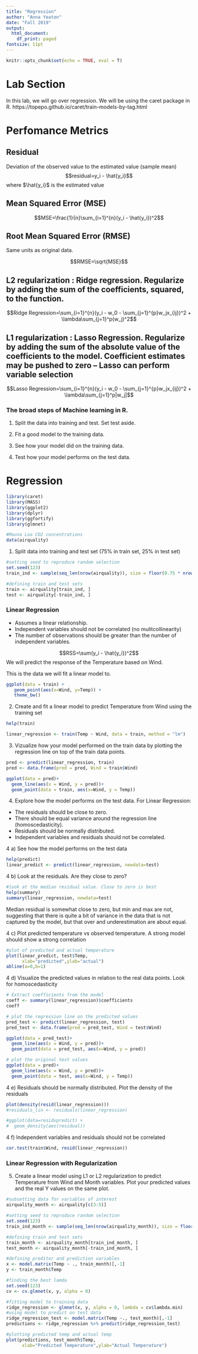 ```yaml
---
title: "Regression"
author: "Anna Yeaton"
date: "Fall 2019"
output:
  html_document:
    df_print: paged
fontsize: 11pt
---
```


```r
knitr::opts_chunk$set(echo = TRUE, eval = T)
```

# Lab Section

In this lab, we will go over regression. We will be using the caret package in R. https://topepo.github.io/caret/train-models-by-tag.html

# Perfomance Metrics 

## Residual 

Deviation of the observed value to the estimated value (sample mean)
$$residual=y_i - \hat{y_i}$$
where $\hat{y_i}$ is the estimated value

## Mean Squared Error (MSE)

$$MSE=\frac{1}{n}\sum_{i=1}^{n}(y_i - \hat{y_i})^2$$

## Root Mean Squared Error (RMSE)
Same units as original data.

$$RMSE=\sqrt{MSE}$$

## L2 regularization : Ridge regression. Regularize by adding the sum of the coefficients, squared, to the function. 

$$Ridge Regression=\sum_{i=1}^{n}(y_i - w_0 - \sum_{j=1}^{p}w_jx_{ij})^2 + \lambda\sum_{j=1}^p(w_j)^2$$

## L1 regularization : Lasso Regression. Regularize by adding the sum of the absolute value of the coefficients to the model. Coefficient estimates may be pushed to zero -- Lasso can perform variable selection

$$Lasso Regression=\sum_{i=1}^{n}(y_i - w_0 - \sum_{j=1}^{p}w_jx_{ij})^2 + \lambda\sum_{j=1}^p|w_j|$$


\newpage

### The broad steps of Machine learning in R. 

1. Split the data into training and test. Set test aside. 

2. Fit a good model to the training data. 

3. See how your model did on the training data.

4. Test how your model performs on the test data. 

# Regression

```r
library(caret)
library(MASS)
library(ggplot2)
library(dplyr)
library(ggfortify)
library(glmnet)

#Mauna Loa CO2 concentrations
data(airquality)
```


1. Split data into training and test set (75% in train set, 25% in test set)

```r
#setting seed to reproduce random selection
set.seed(123)
train_ind <- sample(seq_len(nrow(airquality)), size = floor(0.75 * nrow(airquality)))

#defining train and test sets
train <- airquality[train_ind, ]
test <- airquality[-train_ind, ]
```


### Linear Regression

* Assumes a linear relationship. 
* Independent variables should not be correlated (no mulitcollinearity)
* The number of observations should be greater than the number of independent variables.


$$RSS=\sum(y_i - \hat{y_i})^2$$
We will predict the response of the Temperature based on Wind. 

This is the data we will fit a linear model to. 
```r
ggplot(data = train) +
   geom_point(aes(x=Wind, y=Temp)) +
   theme_bw()
```

2. Create and fit a linear model to predict Temperature from Wind using the training set

```r
help(train)

linear_regression <- train(Temp ~ Wind, data = train, method = "lm")
```


3. Vizualize how your model performed on the train data by plotting the regression line on top of the train data points. 
```r
pred <- predict(linear_regression, train)
pred <- data.frame(pred = pred, Wind = train$Wind)

ggplot(data = pred)+
  geom_line(aes(x = Wind, y = pred))+
  geom_point(data = train, aes(x=Wind, y = Temp))
```


4. Explore how the model performs on the test data. For Linear Regression:

* The residuals should be close to zero.
* There should be equal variance around the regression line (homoscedasticity).
* Residuals should be normally distributed.
* Independent variables and residuals should not be correlated.

4 a) See how the model performs on the test data
```r
help(predict)
linear_predict <- predict(linear_regression, newdata=test)
```

4 b) Look at the residuals. Are they close to zero?
```r
#look at the median residual value. Close to zero is best
help(summary)
summary(linear_regression, newdata=test)
```
Median residual is somewhat close to zero, but min and max are not, suggesting that there is quite a bit of variance in the data that is not captured by the model, but that over and underestimation are about equal.

4 c) Plot predicted temperature vs observed temperature. A strong model should show a strong correlation
```r
#plot of predicted and actual temperature
plot(linear_predict, test$Temp,
      xlab="predicted",ylab="actual")
abline(a=0,b=1)
```

4 d) Visualize the predicted values in relation to the real data points. Look for homoscedasticity
```r
# Extract coefficients from the model
coeff <- summary(linear_regression)$coefficients
coeff

# plot the regression line on the predicted values
pred_test <- predict(linear_regression, test)
pred_test <- data.frame(pred = pred_test, Wind = test$Wind)

ggplot(data = pred_test)+
  geom_line(aes(x = Wind, y = pred))+
  geom_point(data = pred_test, aes(x=Wind, y = pred))

# plot the original test values
ggplot(data = pred)+
  geom_line(aes(x = Wind, y = pred))+
  geom_point(data = test, aes(x=Wind, y = Temp))
```

4 e) Residuals should be normally distributed. Plot the density of the residuals
```r
plot(density(resid(linear_regression)))
#residuals_lin <- residuals(linear_regression)

#ggplot(data=residvpredict) +
#  geom_density(aes(residual))
```


4 f) Independent variables and residuals should not be correlated
```r
cor.test(train$Wind, resid(linear_regression))
```


### Linear Regression with Regularization

5. Create a linear model using L1 or L2 regularization to predict Temperature from Wind and Month variables. Plot your predicted values and the real Y values on the same plot. 

```r
#subsetting data for variables of interest
airquality_month <- airquality[c(3:5)]

#setting seed to reproduce random selection
set.seed(123)
train_ind_month <- sample(seq_len(nrow(airquality_month)), size = floor(0.75 * nrow(airquality_month)))

#defining train and test sets
train_month <- airquality_month[train_ind_month, ]
test_month <- airquality_month[-train_ind_month, ]

#defining preditor and prediction variables
x <- model.matrix(Temp ~ ., train_month)[,-1]
y <- train_month$Temp

#finding the best lamda
set.seed(123) 
cv <- cv.glmnet(x, y, alpha = 0)

#fitting model to training data
ridge_regression <- glmnet(x, y, alpha = 0, lambda = cv$lambda.min)
#using model to predict on test data
ridge_regression_test <- model.matrix(Temp ~., test_month)[,-1]
predictions <- ridge_regression %>% predict(ridge_regression_test)

#plotting predicted temp and actual temp
plot(predictions, test_month$Temp,
      xlab="Predicted Temperature",ylab="Actual Temperature")
```


